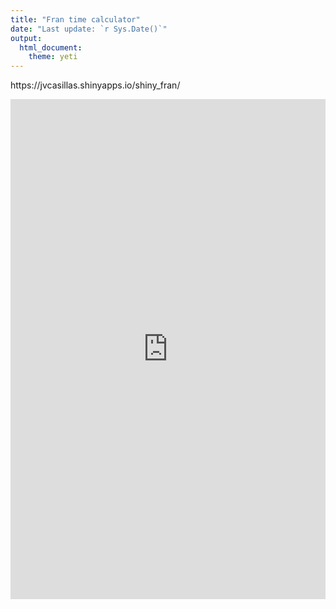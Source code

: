 ```yaml
---
title: "Fran time calculator"
date: "Last update: `r Sys.Date()`"
output: 
  html_document: 
    theme: yeti
---
```


https://jvcasillas.shinyapps.io/shiny_fran/

<iframe src="https://jvcasillas.shinyapps.io/shiny_fran/" style="border:none;" height="800" width="100%"></iframe>
